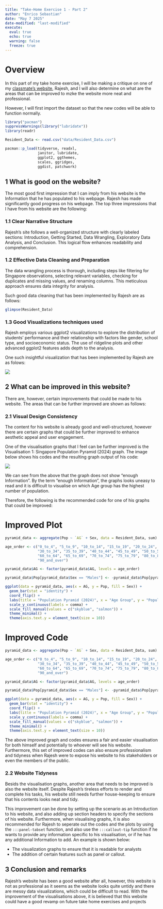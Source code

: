 ```yaml
---
title: "Take-Home Exercise 1 - Part 2"
author: "Enrico Sebastian"
date: "May 7 2025"
date-modified: "last-modified"
execute: 
  eval: true
  echo: true
  warning: false
  freeze: true
---
```


# **Overview**

In this part of my take home exercise, I will be making a critique on one of my [classmate's website](https://isss608vaarajesh01.netlify.app/takehomeexercises/take_homeexercise1/take_homeexercise1), Rajesh, and I will also determine on what are the areas that can be improved to mzke the website more neat and professional.

However, I will first import the dataset so that the new codes will be able to function normally.

```r
library("pacman")
suppressWarnings(library("lubridate"))
library(readr)

Resident_Data <- read.csv("data/Resident_Data.csv")

pacman::p_load(tidyverse, readxl, 
               janitor, lubridate, 
               ggplot2, ggthemes, 
               scales, ggridges, 
               ggdist, patchwork)
```

## **1  What is good on the website?**

The most good first impression that I can imply from his website is the Information that he has populated to his webpage. Rajesh has made significantly good progress on his webpage. The top three impressions that I have from his website are the following:

### 1.1 **Clear Narrative Structure**

Rajesh’s site follows a well-organized structure with clearly labeled sections: Introduction, Getting Started, Data Wrangling, Exploratory Data Analysis, and Conclusion. This logical flow enhances readability and comprehension.

### 1.2 **Effective Data Cleaning and Preparation**

The data wrangling process is thorough, including steps like filtering for Singapore observations, selecting relevant variables, checking for duplicates and missing values, and renaming columns. This meticulous approach ensures data integrity for analysis.

Such good data cleaning that has been implemented by Rajesh are as follows:

```r
glimpse(Resident_Data)
```

### 1.3 **Good Visualizations techniques used**

Rajesh employs various ggplot2 visualizations to explore the distribution of students’ performance and their relationship with factors like gender, school type, and socioeconomic status. The use of ridgeline plots and other advanced ggplot2 features adds depth to the analysis.

One such insightful visualization that has been implemented by Rajesh are as folows:

![](images/goodcode.png)

## **2  What can be improved in this website?**

There are, however, certain improvements that could be made to his website. The areas that can be further improved are shown as follows:

### 2.1 **Visual Design Consistency**

The content for his website is already good and well-structured, however there are certain graphs that could be further improved to enhance aesthetic appeal and user engagement. 

One of the visualisation graphs that I feel can be further improved is the Visualisation 1: Singapore Population Pyramid (2024) graph. The image below shows his codes and the resulting graph output of his code:

![](images/Oricodes.png)

We can see from the above that the graph does not show "enough Information". By the term "enough Information", the graphs looks uneasy to read and it is difficult to visualise on which Age group has the highest number of population. 

Therefore, the following is the recommended code for one of his graphs that could be improved:

:::panel-tabset

# Improved Plot

```r

pyramid_data <- aggregate(Pop ~ `AG` + Sex, data = Resident_Data, sum)

age_order <- c("0_to_4", "5_to_9", "10_to_14", "15_to_19", "20_to_24", "25_to_29", 
               "30_to_34", "35_to_39", "40_to_44", "45_to_49", "50_to_54", "55_to_59", 
               "60_to_64", "65_to_69", "70_to_74", "75_to_79", "80_to_84", "85_to_89", 
               "90_and_over")

pyramid_data$AG <- factor(pyramid_data$AG, levels = age_order)

pyramid_data$Pop[pyramid_data$Sex == "Males"] <- -pyramid_data$Pop[pyramid_data$Sex == "Males"]

ggplot(data = pyramid_data, aes(x = AG, y = Pop, fill = Sex)) +
  geom_bar(stat = "identity") +
  coord_flip() +
  labs(title = "Population Pyramid (2024)", x = "Age Group", y = "Population") +
  scale_y_continuous(labels = comma) +
  scale_fill_manual(values = c("skyblue", "salmon")) + 
  theme_minimal() +
  theme(axis.text.y = element_text(size = 10))  

```

# Improved Code

```r

pyramid_data <- aggregate(Pop ~ `AG` + Sex, data = Resident_Data, sum)

age_order <- c("0_to_4", "5_to_9", "10_to_14", "15_to_19", "20_to_24", "25_to_29", 
               "30_to_34", "35_to_39", "40_to_44", "45_to_49", "50_to_54", "55_to_59", 
               "60_to_64", "65_to_69", "70_to_74", "75_to_79", "80_to_84", "85_to_89", 
               "90_and_over")

pyramid_data$AG <- factor(pyramid_data$AG, levels = age_order)

pyramid_data$Pop[pyramid_data$Sex == "Males"] <- -pyramid_data$Pop[pyramid_data$Sex == "Males"]

ggplot(data = pyramid_data, aes(x = AG, y = Pop, fill = Sex)) +
  geom_bar(stat = "identity") +
  coord_flip() +
  labs(title = "Population Pyramid (2024)", x = "Age Group", y = "Population") +
  scale_y_continuous(labels = comma) +
  scale_fill_manual(values = c("skyblue", "salmon")) + 
  theme_minimal() +
  theme(axis.text.y = element_text(size = 10))  

```

:::

The above improved graph and codes ensures a fair and easier visualisation for both himself and potentially to whoever will see his website. Furthermore, this set of improved codes can also ensure professionalism and tidyness when Rajesh were to expose his website to his stakeholders or even the members of the public.

### 2.2  **Website Tidyness**

Besids the visualisation graphs, another area that needs to be improved is also the website itself. Despite Rajesh's tireless efforts to render and complete his tasks, his website still needs further house-keeping to ensure that his contents looks neat and tidy. 

This improvement can be done by setting up the scenario as an Introduction to his website, and also adding up section headers to specify the sections of his website. Furthermore, when visualising graphs, it is also recommended for Rajesh to seperate out the codes and the plots by using the `:::panel-tabset` function, and also use the `:::callout-tip` function if he wants to provide any information specific to his visualisation, or if he has any additional Information to add.  An example is shown below:

::: callout-note
- The visualization graphs to ensure that it is readable for analysts
- The addition of certain features such as panel or callout.
:::


## **3  Conclusion and remarks**

Rajesh's website has been a good website after all, however, this website is not as professional as it seems as the website looks quite untidy and there are messy data visualizations, which could be difficult to read. With the improvement of the visualisations above, it is believed that this website could have a good revamp on future take home exercises and projects





